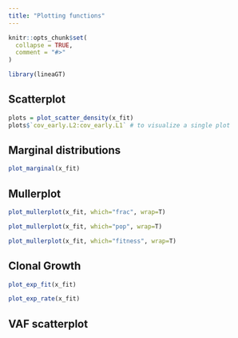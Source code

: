---
title: "Plotting functions"
---

```{r, include = FALSE}
knitr::opts_chunk$set(
  collapse = TRUE,
  comment = "#>"
)
```

```{r setup}
library(lineaGT)
```

## Scatterplot
```{r}
plots = plot_scatter_density(x_fit)
plots$`cov_early.L2:cov_early.L1` # to visualize a single plot
```


## Marginal distributions
```{r}
plot_marginal(x_fit)
```


## Mullerplot
```{r warning=FALSE}
plot_mullerplot(x_fit, which="frac", wrap=T)
```
```{r warning=FALSE}
plot_mullerplot(x_fit, which="pop", wrap=T)
```

```{r warning=FALSE}
plot_mullerplot(x_fit, which="fitness", wrap=T)
```

## Clonal Growth
```{r warning=FALSE}
plot_exp_fit(x_fit)
```


```{r warning=FALSE}
plot_exp_rate(x_fit)
```


## VAF scatterplot
```{r}

```


